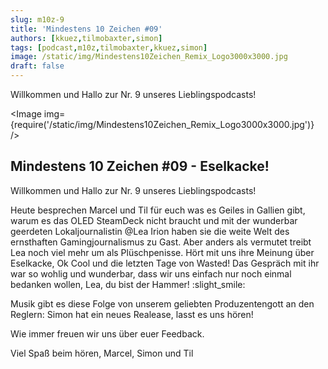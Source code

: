 ```yaml
---
slug: m10z-9
title: 'Mindestens 10 Zeichen #09'
authors: [kkuez,tilmobaxter,simon]
tags: [podcast,m10z,tilmobaxter,kkuez,simon]
image: /static/img/Mindestens10Zeichen_Remix_Logo3000x3000.jpg
draft: false
---
```



Willkommen und Hallo zur Nr. 9 unseres Lieblingspodcasts!

<Image img={require('/static/img/Mindestens10Zeichen_Remix_Logo3000x3000.jpg')} />

<!--truncate-->

## Mindestens 10 Zeichen #09 - Eselkacke!

Willkommen und Hallo zur Nr. 9 unseres Lieblingspodcasts!

Heute besprechen Marcel und Til für euch was es Geiles in Gallien gibt, warum es das OLED SteamDeck nicht braucht und mit der wunderbar geerdeten Lokaljournalistin @Lea Irion haben sie die weite Welt des ernsthaften Gamingjournalismus zu Gast.
Aber anders als vermutet treibt Lea noch viel mehr um als Plüschpenisse.
Hört mit uns ihre Meinung über Eselkacke, Ok Cool und die letzten Tage von Wasted!
Das Gespräch mit ihr war so wohlig und wunderbar, dass wir uns einfach nur noch einmal bedanken wollen, Lea, du bist der Hammer! :slight_smile:

Musik gibt es diese Folge von unserem geliebten Produzentengott an den Reglern:
Simon hat ein neues Realease, lasst es uns hören!

Wie immer freuen wir uns über euer Feedback.

Viel Spaß beim hören,
Marcel, Simon und Til


<ReactPlayer
    width="100%"
    height="50px"
    controls
    url='https://m10z.picnotes.de/M10Z/M10Z_009.mp3'
/>
